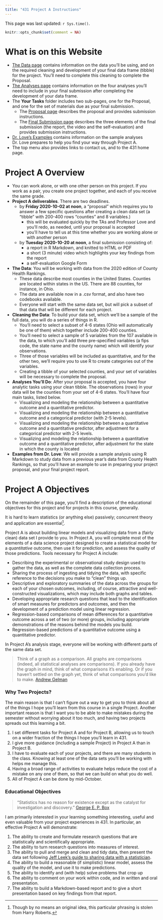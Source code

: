 ---
title: "431 Project A Instructions"
---

This page was last updated: `r Sys.time()`.

```{r setup, include=FALSE}
knitr::opts_chunk$set(comment = NA)
```

# What is on this Website

- [The Data page](data.html) contains information on the data you'll be using, and on the required cleaning and development of your final data frame (tibble) for the project. You'll need to complete this cleaning to complete the Proposal.
- [The Analyses page](analyses.html) contains information on the four analyses you'll need to include in your final submission after completing the development of your data frame.
- The **Your Tasks** folder includes two sub-pages, one for the Proposal, and one for the set of materials due as your final submission.
    - The [Proposal page](proposal.html) describes the proposal and provides submission instructions.
    - The [Final Submission page](final.html) describes the three elements of the final submission (the report, the video and the self-evaluation) and provides submission instructions.
- [Dr. Love's Examples](examples.html) contains information on the sample analyses Dr. Love prepares to help you find your way through Project A.
- The top menu also provides links to contact us, and to the 431 home page.

# Project A Overview

- You can work alone, or with one other person on this project. If you work as a pair, you create one project together, and each of you receive the same grade.
- **Project A deliverables**. There are two deadlines.
    - by **Friday 2020-10-02 at noon**, a "proposal" which requires you to answer a few specific questions after creating a clean data set (a "tibble" with 200-400 rows "counties" and 8 variables.)
        - this will be evaluated quickly by the TAs and Professor Love and you'll redo, as needed, until your proposal is accepted
        - you'll have to tell us at this time whether you are working alone or with another person
    - by **Tuesday 2020-10-20 at noon**, a final submission consisting of:
        - a report in R Markdown, and knitted to HTML or PDF
        - a short (3 minute) video which highlights your key findings from the report
        - a self-evaluation Google Form
- **The Data**: You will be working with data from the 2020 edition of County Health Rankings. 
    - These data describe most counties in the United States. Counties are located within states in the US. There are 88 counties, for instance, in Ohio.
    - The data are available now in a .csv format, and also have two codebooks available.
    - Everyone will start with the same data set, but will pick a subset of that data that will be different for each project.
- **Cleaning the Data**: To build your data set, which we'll be a sample of the full data, you will do a series of things in R.
    - You'll need to select a subset of 4-6 states (Ohio will automatically be one of them) which together include 200-400 counties. 
    - You'll need to select a sample of 5 variables from the 107 available in the data, to which you'll add three pre-specified variables (a fips code, the state name and the county name) which will identify your observations.
    - Three of those variables will be included as quantitative, and for the other two, we'll  require you to use R to create categories out of the variables.
    - Creating a tibble of your selected counties, and your set of variables will be necessary to complete the proposal.
- **Analyses You'll Do**: After your proposal is accepted, you have four analytic tasks using your clean tibble. The observations (rows) in your data will be the counties from your set of 4-6 states. You'll have four main tasks, listed below.
    - Visualizing and modeling the relationship between a quantitative outcome and a quantitative predictor.
    - Visualizing and modeling the relationship between a quantitative outcome and a categorical predictor (with 2-5 levels).
    - Visualizing and modeling the relationship between a quantitative outcome and a quantitative predictor, after adjustment for a categorical predictor with 2-5 levels.
    - Visualizing and modeling the relationship between a quantitative outcome and a quantitative predictor, after adjustment for the state in which the county is located
- **Examples from Dr. Love**: We will provide a sample analysis using R Markdown to study data from a previous year's data from County Health Rankings, so that you'll have an example to use in preparing your project proposal, and your final project report. 

# Project A Objectives 

On the remainder of this page, you'll find a description of the educational objectives for this project and for projects in this course, generally.

It is hard to learn statistics (or anything else) passively; concurrent theory and application
are essential^[Though by no means an original idea, this particular phrasing is stolen from Harry Roberts.].

Project A is about building linear models and visualizing data from a (fairly clean) data set I provide to you. In Project A, you will complete most of the elements of a data science project designed to create a statistical model for a *quantitative* outcome, then use it for prediction, and assess the quality of those predictions. Tools necessary for Project A include:

- Describing the experimental or observational study design used to gather the data, as well as the complete data collection process.
- Sharing the process of ingesting and tidying the data, with specific reference to the decisions you make to "clean" things up.
- Descriptive and exploratory summaries of the data across the groups for each of your chosen outcomes, including, of course, attractive and well-constructed visualizations, which may include both graphs and tables.
- Developing appropriate research questions that lead to the identification of smart measures for predictors and outcomes, and then the development of a prediction model using  linear regression.
- Regression-based comparisons of mean differences for a quantitative outcome across a set of two (or more) groups, including appropriate demonstrations of the reasons behind the models you build.
- Regression-based predictions of a quantitative outcome using a quantitative predictor.

In Project A's analysis stage, everyone will be working with different parts of the same data set. 

> Think of a graph as a comparison. All graphs are comparisons (indeed, all statistical analyses are comparisons). If you already have the graph in mind, think of what comparisons it's enabling. Or if you haven't settled on the graph yet, think of what comparisons you'd like to make. [Andrew Gelman](http://andrewgelman.com/2014/03/25/statistical-graphics-course-statistical-graphics-advice/)

### Why Two Projects? 

The main reason is that I can't figure out a way to get you to think about all of the things I hope you'll learn from this course in a single Project. Another important reason is that I want you to be able to make mistakes during the semester without worrying about it too much, and having two projects spreads out this learning a bit.

1. I set different tasks for Project A and for Project B, allowing us to touch on a wider fraction of the things I hope you'll learn in 431. 
2. I give more guidance (including a sample Project) in Project A than in Project B.
3. I have to evaluate each of your projects, and there are many students in the class. Knowing at least one of the data sets you'll be working with helps me manage this.
4. Having a broad range of activities to evaluate helps reduce the cost of a mistake on any one of them, so that we can build on what you do well.
5. All of Project A can be done by mid-October.

### Educational Objectives 

> "Statistics has no reason for existence except as the catalyst for investigation and discovery." [George E. P. Box](https://en.wikipedia.org/wiki/George_E._P._Box)

I am primarily interested in your learning something interesting, useful and even valuable from your project experiences in 431. In particular, an effective Project A will demonstrate:

1. The ability to create and formulate research questions that are statistically and scientifically appropriate.
2. The ability to turn research questions into measures of interest.
3. The ability to pull and merge and clean and tidy data, then present the data set following [Jeff Leek's guide to sharing data with a statistician](https://github.com/jtleek/datasharing).
4. The ability to build a reasonable (if simplistic) linear model, assess the quality of the model, and use it to make predictions.
5. The ability to identify and (with help) solve problems that crop up
6. The ability to comment on your work within code, and in written and oral presentation.
7. The ability to build a Markdown-based report and to give a short presentation based on key findings from that report.

